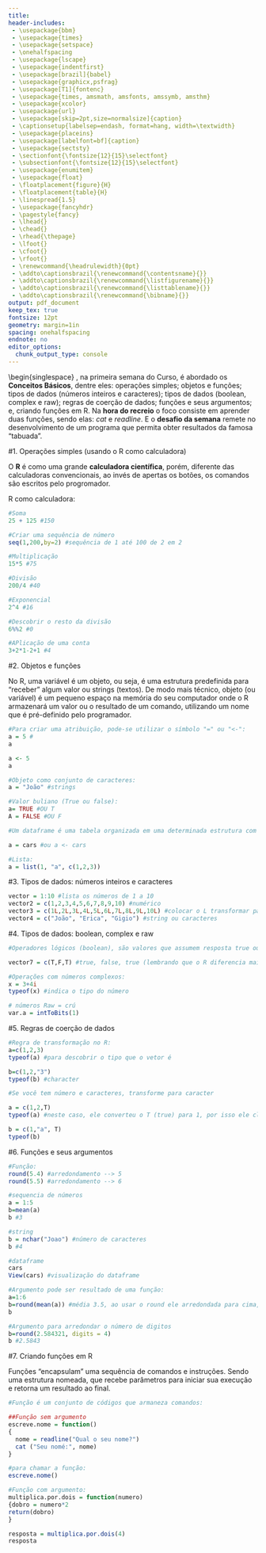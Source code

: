 ```yaml
---
title:
header-includes:
 - \usepackage{bbm}
 - \usepackage{times}
 - \usepackage{setspace}
 - \onehalfspacing
 - \usepackage{lscape}
 - \usepackage{indentfirst}
 - \usepackage[brazil]{babel}
 - \usepackage{graphicx,psfrag}
 - \usepackage[T1]{fontenc}
 - \usepackage{times, amsmath, amsfonts, amssymb, amsthm}
 - \usepackage{xcolor}
 - \usepackage{url}
 - \usepackage[skip=2pt,size=normalsize]{caption}
 - \captionsetup{labelsep=endash, format=hang, width=\textwidth} 
 - \usepackage{placeins}
 - \usepackage[labelfont=bf]{caption}
 - \usepackage{sectsty}
 - \sectionfont{\fontsize{12}{15}\selectfont}
 - \subsectionfont{\fontsize{12}{15}\selectfont}
 - \usepackage{enumitem}
 - \usepackage{float}
 - \floatplacement{figure}{H}
 - \floatplacement{table}{H}
 - \linespread{1.5}
 - \usepackage{fancyhdr}
 - \pagestyle{fancy}
 - \lhead{}
 - \chead{}
 - \rhead{\thepage}
 - \lfoot{}
 - \cfoot{}
 - \rfoot{}
 - \renewcommand{\headrulewidth}{0pt}
 - \addto\captionsbrazil{\renewcommand{\contentsname}{}}
 - \addto\captionsbrazil{\renewcommand{\listfigurename}{}}
 - \addto\captionsbrazil{\renewcommand{\listtablename}{}}
 - \addto\captionsbrazil{\renewcommand{\bibname}{}}
output: pdf_document
keep_tex: true
fontsize: 12pt
geometry: margin=1in
spacing: onehalfspacing 
endnote: no
editor_options: 
  chunk_output_type: console
---
```


\newpage
\thispagestyle{empty}
\begin{singlespace}
\noindent \uppercase{Primeira Semana}, na primeira semana do Curso, é abordado os **Conceitos Básicos**, dentre eles: operações simples; objetos e funções; tipos de dados (números inteiros e caracteres); tipos de dados (boolean, complex e raw); regras de coerção de dados; funções e seus argumentos; e, criando funções em R. Na **hora do recreio** o foco consiste em aprender duas funções, sendo elas: *cat* e *readline*. E o **desafio da semana** remete no desenvolvimento de um programa que permita obter resultados da famosa "tabuada". 

\newpage

#1. Operações simples (usando o R como calculadora)  

O **R** é como uma grande **calculadora científica**, porém, diferente das calculadoras convencionais, ao invés de apertas os botões, os comandos são escritos pelo progromador. 

R como calculadora:
```r
#Soma
25 + 125 #150

#Criar uma sequência de número 
seq(1,200,by=2) #sequência de 1 até 100 de 2 em 2

#Multiplicação
15*5 #75

#Divisão 
200/4 #40

#Exponencial
2^4 #16

#Descobrir o resto da divisão
6%%2 #0

#APlicação de uma conta
3+2*1-2+1 #4

```

#2. Objetos e funções  

No R, uma variável é um objeto, ou seja, é uma estrutura predefinida para "receber" algum valor ou strings (textos). De modo mais técnico, objeto (ou variável) é um pequeno espaço na memória do seu computador onde o R armazenará um valor ou o resultado de um comando, utilizando um nome que é pré-definido pelo programador. 

```r
#Para criar uma atribuição, pode-se utilizar o símbolo "=" ou "<-": 
a = 5 #
a

a <- 5 
a

#Objeto como conjunto de caracteres:
a = "João" #strings

#Valor buliano (True ou false):
a= TRUE #OU T
A = FALSE #OU F

#Um dataframe é uma tabela organizada em uma determinada estrutura com linhas e colunas. Aplicando um dataframe utilizando o banco de dados do R cars:

a = cars #ou a <- cars

#Lista: 
a = list(1, "a", c(1,2,3))
```


#3. Tipos de dados: números inteiros e caracteres  

```r
vector = 1:10 #lista os números de 1 a 10
vector2 = c(1,2,3,4,5,6,7,8,9,10) #numérico
vector3 = c(1L,2L,3L,4L,5L,6L,7L,8L,9L,10L) #colocar o L transformar para integral
vector4 = c("João", "Erica", "Gigio") #string ou caracteres

```

#4. Tipos de dados: boolean, complex e raw 

```r
#Operadores lógicos (boolean), são valores que assumem resposta true ou false

vector7 = c(T,F,T) #true, false, true (lembrando que o R diferencia maiuscúlo de minúsculo)

#Operações com números complexos:
x = 3+4i
typeof(x) #indica o tipo do número

# números Raw = crú
var.a = intToBits(1)
```

#5. Regras de coerção de dados  

```r
#Regra de transformação no R:
a=c(1,2,3)
typeof(a) #para descobrir o tipo que o vetor é

b=c(1,2,"3")
typeof(b) #character

#Se você tem número e caracteres, transforme para caracter

a = c(1,2,T)
typeof(a) #neste caso, ele converteu o T (true) para 1, por isso ele classifica como double.

b = c(1,"a", T)
typeof(b)
```


#6. Funções e seus argumentos  

```r
#Função:
round(5.4) #arredondamento --> 5
round(5.5) #arredondamento --> 6

#sequencia de números
a = 1:5
b=mean(a)
b #3

#string
b = nchar("Joao") #número de caracteres
b #4

#dataframe
cars
View(cars) #visualização do dataframe 

#Argumento pode ser resultado de uma função:
a=1:6
b=round(mean(a)) #média 3.5, ao usar o round ele arredondada para cima, dando valor 4
b

#Argumento para arredondar o número de digitos
b=round(2.584321, digits = 4)
b #2.5843
```

#7. Criando funções em R  

Funções "encapsulam" uma sequência de comandos e instruções. Sendo uma estrutura nomeada, que recebe parâmetros para iniciar sua execução e retorna um resultado ao final. 

```r
#Função é um conjunto de códigos que armaneza comandos:

##Função sem argumento
escreve.nome = function()
{
  nome = readline("Qual o seu nome?")
  cat ("Seu nomé:", nome)
}

#para chamar a função:
escreve.nome()

#Função com argumento:
multiplica.por.dois = function(numero)
{dobro = numero*2
return(dobro)
}

resposta = multiplica.por.dois(4)
resposta
```

